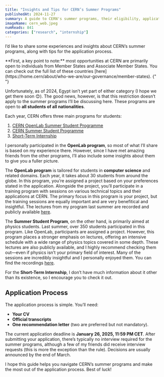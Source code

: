 ```yaml
---
title: "Insights and Tips for CERN’s Summer Programs"
publishedAt: 2024-11-27
summary: A guide to CERN's summer programs, their eligibility, application process, and insights into OpenLab, Summer Student Program, and Short-Term Internship opportunities.
imageName: cern_web.jpeg
numReads: 841
categories: ["research", "internship"]
---
```


I’d like to share some experiences and insights about CERN’s summer programs, along with tips for the application process.

<Infoquote>
  **First, a key point to note:** most opportunities at CERN are primarily open to individuals from Member States and Associate Member States. 
  You can check out the full list of these countries [here](https://home.cern/about/who-we-are/our-governance/member-states).
</Infoquote>{" "}

Unfortunately, as of 2024, Egypt isn’t yet part of either category (I hope we get there soon 😊). The good news, however, is that this restriction doesn’t apply to the summer programs I’ll be discussing here. These programs are open to **all students of all nationalities**.

Each year, CERN offers three main programs for students:

1. [CERN OpenLab Summer Student Programme](https://jobs.smartrecruiters.com/CERN/744000024797745-cern-openlab-summer-student-programme-2025)
2. [CERN Summer Student Programme](https://jobs.smartrecruiters.com/CERN/744000025994508-cern-summer-student-programme-2025-member-and-non-member-state-)
3. [Short-Term Internship](https://jobs.smartrecruiters.com/CERN/744000018939673-short-term-internship-2025)

I personally participated in the **OpenLab program**, so most of what I’ll share is based on my experience there. However, since I have met amazing friends from the other programs, I’ll also include some insights about them to give you a fuller picture.


The **OpenLab program** is tailored for students in **computer science** and related domains. Each year, it takes about 30 students from around the globe. 
In this program, you’re assigned a project based on your preferences stated in the application. 
Alongside the project, you’ll participate in a training program with sessions on various technical topics and their applications at CERN. 
The primary focus in this program is your project, but the training sessions are equally important and are very benefitical and insightful.
The lectures from my program last summer are recorded and publicly available [here](https://indico.cern.ch/category/18001).

The **Summer Student Program**, on the other hand, is primarily aimed at physics students. 
Last summer, over 350 students participated in this program. Like OpenLab, participants are assigned a project. 
However, this program places a stronger emphasis on lectures, offering an intensive schedule with a wide range of physics topics covered in some depth. 
These lectures are also publicly available, and I highly recommend checking them out—even if physics isn’t your primary field of interest. 
Many of the sessions are incredibly insightful and I personally enjoyed them. 
You can find the recordings [here](https://indico.cern.ch/event/1347523/timetable).

For the **Short-Term Internship**, I don’t have much information about it other than its existence, so I encourage you to check it out.

## Application Process

The application process is simple. You’ll need:

- **Your CV**
- **Official transcripts**
- **One recommendation letter** (two are preferred but not mandatory).


The current application deadline is **January 26, 2025, 11:59 PM CET**. 
After submitting your application, there’s typically no interview required for the summer programs, although a few of my friends did receive interview requests (this is more the exception than the rule). 
Decisions are usually announced by the end of March.

I hope this guide helps you navigate CERN’s summer programs and make the most out of the application process. Best of luck!
